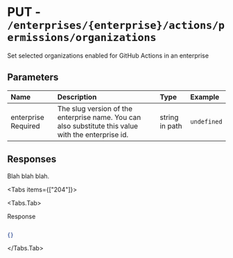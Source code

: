 
# PUT - `/enterprises/{enterprise}/actions/permissions/organizations`

Set selected organizations enabled for GitHub Actions in an enterprise

## Parameters

| Name | Description | Type | Example |
| :---- | :---- | :---- | :---- |
| enterprise <span class="bg-blue-100 text-blue-800 text-xs font-medium me-2 px-2.5 py-0.5 rounded dark:bg-blue-900 dark:text-blue-300">Required</span> | The slug version of the enterprise name. You can also substitute this value with the enterprise id. | string in path | `undefined` |

## Responses

Blah blah blah.

<Tabs items={["204"]}>

<Tabs.Tab>

Response

```json

{}

```

</Tabs.Tab>

</Tabs>